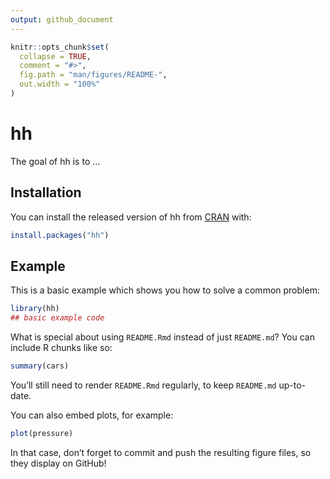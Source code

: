 ```yaml
---
output: github_document
---
```


<!-- README.md is generated from README.Rmd. Please edit that file -->

```r
knitr::opts_chunk$set(
  collapse = TRUE,
  comment = "#>",
  fig.path = "man/figures/README-",
  out.width = "100%"
)
```
# hh

<!-- badges: start -->
<!-- badges: end -->

The goal of hh is to ...

## Installation

You can install the released version of hh from [CRAN](https://CRAN.R-project.org) with:

``` r
install.packages("hh")
```

## Example

This is a basic example which shows you how to solve a common problem:

```r
library(hh)
## basic example code
```

What is special about using `README.Rmd` instead of just `README.md`? You can include R chunks like so:

```r
summary(cars)
```

You'll still need to render `README.Rmd` regularly, to keep `README.md` up-to-date.

You can also embed plots, for example:

```r
plot(pressure)
```

In that case, don't forget to commit and push the resulting figure files, so they display on GitHub!
